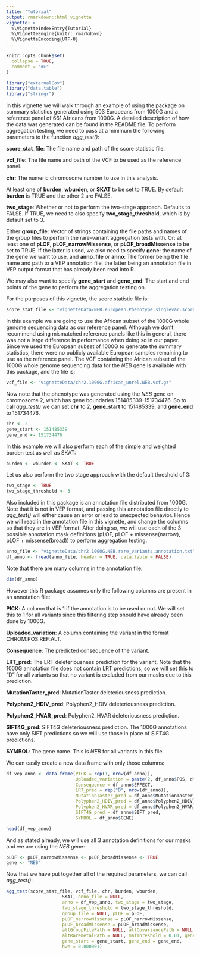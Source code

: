 ```yaml
---
title: "Tutorial"
output: rmarkdown::html_vignette
vignette: >
  %\VignetteIndexEntry{Tutorial}
  %\VignetteEngine{knitr::rmarkdown}
  %\VignetteEncoding{UTF-8}
---
```


```r
knitr::opts_chunk$set(
  collapse = TRUE,
  comment = "#>"
)
```

```r
library("externalCov")
library("data.table")
library("stringr")
```

In this vignette we will walk through an example of using the package on summary 
statistics generated using 503 Europeans from 1000G and a reference panel 
of 661 Africans from 1000G. A detailed description of how the data was generated 
can be found in the README file. To perform aggregation testing, we need to pass
at a minimum the following parameters to the function *agg_test()*:

**score_stat_file**: The file name and path of the score statistic file.

**vcf_file**: The file name and path of the VCF to be used as the reference panel.

**chr**: The numeric chromosome number to use in this analysis. 

At least one of **burden**, **wburden**, or **SKAT** to be set to TRUE. By default 
**burden** is TRUE and the other 2 are FALSE. 

**two_stage**: Whether or not to perform the two-stage approach. Defaults to FALSE. 
If TRUE, we need to also specify **two_stage_threshold**, which is by default set
to 3. 

Either **group_file**: Vector of strings containing the file paths and names of
the group files to perform the rare-variant aggregation tests with. Or: at least 
one of **pLOF**, **pLOF_narrowMissense**, or **pLOF_broadMissense** to be set to 
TRUE. If the latter is used, we also need to specify **gene**: the name of the 
gene we want to use, and **anno_file** or **anno**: 
The former being the file name and path to a VEP annotation 
file, the latter being an annotation file in VEP output format that has already 
been read into R. 

We may also want to specify **gene_start** and **gene_end**: The start and end 
points of the gene to perform the aggregation testing on. 

For the purposes of this vignette, the score statistic file is:

```r
score_stat_file <- "vignetteData/NEB.european.Phenotype.singlevar.score.txt.gz"
```

In this example we are going to use the African subset of the 1000G whole 
genome sequencing data as our reference panel. Although we don't recommend using 
mismatched reference panels like this in general, there was not a large difference
in performance when doing so in our paper. Since we used the European subset of 
1000G to generate the summary statistics, there were no publicly available European
samples remaining to use as the reference panel. The VCF containing the African
subset of the 1000G whole genome sequencing data for the *NEB* gene is available 
with this package, and the file is:

```r
vcf_file <- "vignetteData/chr2.1000G.african_unrel.NEB.vcf.gz"
```


Now note that the phenotype was generated using the *NEB* gene on chromosome
2, which has gene boundaries 151485339-151734476. So to call *agg_test()* we can
set **chr** to 2, **gene_start** to 151485339, and **gene_end** to 151734476. 

```r
chr <- 2
gene_start <- 151485339
gene_end <- 151734476
```

In this example we will also perform each of the simple and weighted burden test 
as well as SKAT: 

```r
burden <- wburden <- SKAT <- TRUE
```

Let us also perform the two stage approach with the default threshold of 3:

```r
two_stage <- TRUE
two_stage_threshold <- 3
```


Also included in this package is an annotation file distributed from 1000G. Note 
that it is not in VEP format, and passing this annotation file directly to *agg_test()*
will either cause an error or lead to unexpected behavior. Hence we will read in 
the annotation file in this vignette, and change the columns so that they are in 
VEP format. After doing so, we will use each of the 3 possible annotation mask
definitions (pLOF, pLOF + missense(narrow), pLOF + missense(broad)) to perform 
aggregation testing. 

```r
anno_file <- "vignetteData/chr2.1000G.NEB.rare_variants.annotation.txt"
df_anno <- fread(anno_file, header = TRUE, data.table = FALSE)
```

Note that there are many columns in the annotation file: 

```r
dim(df_anno)
```

However this R package assumes only the following columns are present in an
annotation file: 

**PICK**: A column that is 1 if the annotation is to be used or not. We will set this 
to 1 for all variants since this filtering step should have already been done by 1000G. 

**Uploaded_variation**: A column containing the variant in the format CHROM:POS:REF:ALT.

**Consequence**: The predicted consequence of the variant.

**LRT_pred**: The LRT deleteriousness prediction for the variant. Note that the 
1000G annotation file does not contain LRT predictions, so we will set this to "D"
for all variants so that no variant is excluded from our masks due to this prediction.

**MutationTaster_pred**: MutationTaster deleteriousness prediction. 

**Polyphen2_HDIV_pred**: Polyphen2_HDIV deleteriousness prediction. 

**Polyphen2_HVAR_pred**: Polyphen2_HVAR deleteriousness prediction.

**SIFT4G_pred**: SIFT4G deleteriousness prediction. The 1000G annotations have 
only SIFT predictions so we will use those in place of SIFT4G predictions. 

**SYMBOL**: The gene name. This is *NEB* for all variants in this file.

We can easily create a new data frame with only those columns:

```r
df_vep_anno <- data.frame(PICK = rep(1, nrow(df_anno)),
                          Uploaded_variation = paste(2, df_anno$POS, df_anno$REF, df_anno$ALT, sep = ":"),
                          Consequence = df_anno$EFFECT,
                          LRT_pred = rep("D", nrow(df_anno)),
                          MutationTaster_pred = df_anno$MutationTaster_pred,
                          Polyphen2_HDIV_pred = df_anno$Polyphen2_HDIV_pred,
                          Polyphen2_HVAR_pred = df_anno$Polyphen2_HVAR_pred,
                          SIFT4G_pred = df_anno$SIFT_pred,
                          SYMBOL = df_anno$GENE)

head(df_vep_anno)
```

And as stated already, we will use all 3 annotation definitions for our masks and
we are using the *NEB* gene: 

```r
pLOF <- pLOF_narrowMissense <- pLOF_broadMissense <- TRUE
gene <- "NEB"
```

Now that we have put together all of the required parameters, we can call *agg_test()*:

```r
agg_test(score_stat_file, vcf_file, chr, burden, wburden,
                     SKAT, anno_file = NULL,
                     anno = df_vep_anno, two_stage = two_stage, 
                     two_stage_threshold = two_stage_threshold,
                     group_file = NULL, pLOF = pLOF,
                     pLOF_narrowMissense = pLOF_narrowMissense,
                     pLOF_broadMissense = pLOF_broadMissense,
                     altGroupFilePath = NULL, altCovariancePath = NULL,
                     altRaremetalPath = NULL, mafThreshold = 0.01, gene = "NEB",
                     gene_start = gene_start, gene_end = gene_end, 
                     hwe = 0.000001)
```






